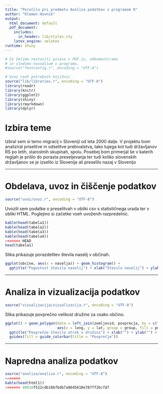 ```yaml
---
title: "Poročilo pri predmetu Analiza podatkov s programom R"
author: "Klemen Hovnik"
output:
  html_document: default
  pdf_document:
    includes:
      in_header: lib/styles.sty
    latex_engine: xelatex
runtime: shiny
---
```


```r
# Če želimo nastaviti pisave v PDF-ju, odkomentiramo
# in sledimo navodilom v programu.
#source("fontconfig.r", encoding = "UTF-8")

# Uvoz vseh potrebnih knjižnic
source("lib/libraries.r", encoding = "UTF-8")
library(readr)
library(knitr)
library(ggplot2)
library(shiny)
library(rmarkdown)
library(dplyr) 
```
# Izbira teme

Izbral sem si temo migracij v Sloveniji od leta 2000 dalje.  V projektu bom analiziral priselitve in odselitve prebivalstva, tako tujega kot tudi državljanov RS po letih, starostnih skupinah, spolu. Posebej bom primerjal še v katerih regijah je prišlo do porasta preseljevanja ter tudi koliko slovenskih državljanov se je izselilo iz Slovenije ali preselilo nazaj v Slovenijo

***

# Obdelava, uvoz in čiščenje podatkov

```r
source("uvoz/uvoz.r", encoding = "UTF-8")
```

Uvozili sem podatke o preselitvah v obliki csv s statističnega urada ter v obliki HTML. Poglejmo si začetke vseh uvoženih razpredelnic.

```r
kable(head(tabela1))
kable(head(tabela2))
kable(head(tabela3))
kable(head(tabela4))
<<<<<<< HEAD
head(tabela1)
```

Slika \ref{fig:histogram} prikazuje porazdelitev števila naselij v občinah.

```r
ggplot(obcine, aes(x = naselja)) + geom_histogram() +
  ggtitle("Pogostost števila naselij") + xlab("Število naselij") + ylab("Število občin")
```

***

# Analiza in vizualizacija podatkov

```r
source("vizualizacija/vizualizacija.r", encoding = "UTF-8")
```

Slika \ref{fig:zemljevid} prikazuje povprečno velikost družine za vsako občino.

```r
ggplot() + geom_polygon(data = left_join(zemljevid, povprecja, by = c("OB_UIME" = "obcina")),
                        aes(x = long, y = lat, group = group, fill = povprecje)) +
  ggtitle("Povprečno število otrok v družini") + xlab("") + ylab("") +
  guides(fill = guide_colorbar(title = "Povprečje"))
```

***

# Napredna analiza podatkov

```r
source("analiza/analiza.r", encoding = "UTF-8")
=======
kable(head(html1))
>>>>>>> 40916f512cdb18bfbdb7a8645610e787ff2bcfd7
```


